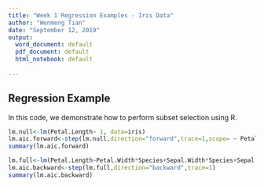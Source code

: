 ---
title: "Week 1 Regression Examples - Iris Data"
author: "Wenmeng Tian"
date: "September 12, 2019"
output:
  word_document: default
  pdf_document: default
  html_notebook: default
  
---

## Regression Example

In this code, we demonstrate how to perform subset selection using R. 

```{r}
lm.null<-lm(Petal.Length~ 1, data=iris)
lm.aic.forward<-step(lm.null,direction="forward",trace=1,scope= ~ Petal.Width*Species+Sepal.Width*Species+Sepal.Length*Species)
summary(lm.aic.forward)
```


```{r}
lm.full<-lm(Petal.Length~Petal.Width*Species+Sepal.Width*Species+Sepal.Length*Species,data=iris)
lm.aic.backward<-step(lm.full,direction="backward",trace=1)
summary(lm.aic.backward)
```

